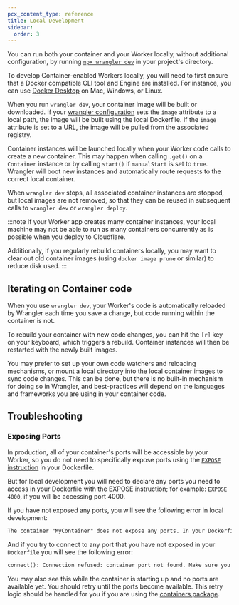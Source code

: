 ```yaml
---
pcx_content_type: reference
title: Local Development
sidebar:
  order: 3
---
```


You can run both your container and your Worker locally, without additional configuration, by running [`npx wrangler dev`](/workers/wrangler/commands/#dev) in your project's directory.

To develop Container-enabled Workers locally, you will need to first ensure that a
Docker compatible CLI tool and Engine are installed. For instance, you can use [Docker Desktop](https://docs.docker.com/desktop/)
on Mac, Windows, or Linux.

When you run `wrangler dev`, your container image will be built or downloaded. If your
[wrangler configuration](/workers/wrangler/configuration/#containers) sets
the `image` attribute to a local path, the image will be built using the local Dockerfile.
If the `image` attribute is set to a URL, the image will be pulled from the associated registry.

Container instances will be launched locally when your Worker code calls to create
a new container. This may happen when calling `.get()` on a `Container` instance or
by calling `start()` if `manualStart` is set to `true`. Wrangler will
boot new instances and automatically route requests to the correct local container.

When `wrangler dev` stops, all associated container instances are stopped, but
local images are not removed, so that they can be reused in subsequent calls to
`wrangler dev` or `wrangler deploy`.

:::note
If your Worker app creates many container instances, your local machine may not be able to run as many containers concurrently as is possible when you deploy to Cloudflare.

Additionally, if you regularly rebuild containers locally, you may want to clear
out old container images (using `docker image prune` or similar) to reduce disk used.
:::

## Iterating on Container code

When you use `wrangler dev`, your Worker's code is automatically reloaded by Wrangler each time you save a change,
but code running within the container is not.

To rebuild your container with new code changes, you can hit the `[r]` key on your keyboard, which
triggers a rebuild. Container instances will then be restarted with the newly built images.

You may prefer to set up your own code watchers and reloading mechanisms, or mount a local directory
into the local container images to sync code changes. This can be done, but there is no built-in
mechanism for doing so in Wrangler, and best-practices will depend on the languages and frameworks
you are using in your container code.

## Troubleshooting

### Exposing Ports

In production, all of your container's ports will be accessible by your Worker,
so you do not need to specifically expose ports using the [`EXPOSE` instruction](https://docs.docker.com/reference/dockerfile/#expose) in your Dockerfile.

But for local development you will need to declare any ports you need to access in your Dockerfile with the EXPOSE instruction; for example: `EXPOSE 4000`, if you will be accessing port 4000.

If you have not exposed any ports, you will see the following error in local development:

```txt
The container "MyContainer" does not expose any ports. In your Dockerfile, please expose any ports you intend to connect to.
```

And if you try to connect to any port that you have not exposed in your `Dockerfile` you will see the following error:

```txt
connect(): Connection refused: container port not found. Make sure you exposed the port in your container definition.
```

You may also see this while the container is starting up and no ports are available yet. You should retry until the ports become available.
This retry logic should be handled for you if you are using the [containers package](https://github.com/cloudflare/containers/tree/main/src).
